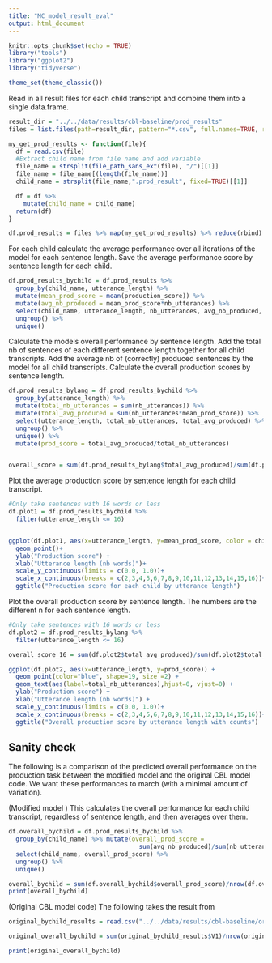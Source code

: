 ```yaml
---
title: "MC_model_result_eval"
output: html_document
---
```



```r
knitr::opts_chunk$set(echo = TRUE)
library("tools")
library("ggplot2")
library("tidyverse")

theme_set(theme_classic())
```

Read in all result files for each child transcript and combine them into a single data.frame.
```r
result_dir = "../../data/results/cbl-baseline/prod_results"
files = list.files(path=result_dir, pattern="*.csv", full.names=TRUE, recursive=FALSE)

my_get_prod_results <- function(file){
  df = read.csv(file)
  #Extract child name from file name and add variable.
  file_name = strsplit(file_path_sans_ext(file), "/")[[1]]
  file_name = file_name[(length(file_name))]
  child_name = strsplit(file_name,".prod_result", fixed=TRUE)[[1]]

  df = df %>%
    mutate(child_name = child_name)
  return(df)
}

df.prod_results = files %>% map(my_get_prod_results) %>% reduce(rbind)

```

For each child calculate the average performance over all iterations of the model for each sentence length. Save the average performance score by sentence length for each child.
```r

df.prod_results_bychild = df.prod_results %>%
  group_by(child_name, utterance_length) %>%
  mutate(mean_prod_score = mean(production_score)) %>%
  mutate(avg_nb_produced = mean_prod_score*nb_utterances) %>%
  select(child_name, utterance_length, nb_utterances, avg_nb_produced, mean_prod_score) %>%
  ungroup() %>%
  unique()

```

Calculate the models overall performance by sentence length. Add the total nb of sentences of each different sentence length together for all child transcripts. Add the average nb of (correctly) produced sentences by the model for all child transcripts. Calculate the overall production scores by sentence length.
```r
df.prod_results_bylang = df.prod_results_bychild %>%
  group_by(utterance_length) %>%
  mutate(total_nb_utterances = sum(nb_utterances)) %>%
  mutate(total_avg_produced = sum(nb_utterances*mean_prod_score)) %>%
  select(utterance_length, total_nb_utterances, total_avg_produced) %>%
  ungroup() %>%
  unique() %>%
  mutate(prod_score = total_avg_produced/total_nb_utterances)


overall_score = sum(df.prod_results_bylang$total_avg_produced)/sum(df.prod_results_bylang$total_nb_utterances)

```

Plot the average production score by sentence length for each child transcript.
```r
#Only take sentences with 16 words or less
df.plot1 = df.prod_results_bychild %>%
  filter(utterance_length <= 16)


ggplot(df.plot1, aes(x=utterance_length, y=mean_prod_score, color = child_name)) +
  geom_point()+
  ylab("Production score") +
  xlab("Utterance length (nb words)")+
  scale_y_continuous(limits = c(0.0, 1.0))+
  scale_x_continuous(breaks = c(2,3,4,5,6,7,8,9,10,11,12,13,14,15,16))+
  ggtitle("Production score for each child by utterance length")
```

Plot the overall production score by sentence length. The numbers are the different n for each sentence length.
```r
#Only take sentences with 16 words or less
df.plot2 = df.prod_results_bylang %>%
  filter(utterance_length <= 16)

overall_score_16 = sum(df.plot2$total_avg_produced)/sum(df.plot2$total_nb_utterances)

ggplot(df.plot2, aes(x=utterance_length, y=prod_score)) +
  geom_point(color="blue", shape=19, size =2) +
  geom_text(aes(label=total_nb_utterances),hjust=0, vjust=0) +
  ylab("Production score") +
  xlab("Utterance length (nb words)") +
  scale_y_continuous(limits = c(0.0, 1.0))+
  scale_x_continuous(breaks = c(2,3,4,5,6,7,8,9,10,11,12,13,14,15,16))+
  ggtitle("Overall production score by utterance length with counts")
```

## Sanity check
The following is a comparison of the predicted overall performance on the production task between the modified model and the original CBL model code. We want these performances to march (with a minimal amount of variation).

(Modified model ) This calculates the overall performance for each child transcript, regardless of sentence length, and then averages over them.
```r
df.overall_bychild = df.prod_results_bychild %>%
  group_by(child_name) %>% mutate(overall_prod_score =
                                    sum(avg_nb_produced)/sum(nb_utterances)) %>%
  select(child_name, overall_prod_score) %>%
  ungroup() %>%
  unique()

overall_bychild = sum(df.overall_bychild$overall_prod_score)/nrow(df.overall_bychild)
print(overall_bychild)
```


(Original CBL model code) The following takes the result from
```r

original_bychild_results = read.csv("../../data/results/cbl-baseline/original_eng_results.csv", header = FALSE)

original_overall_bychild = sum(original_bychild_results$V1)/nrow(original_bychild_results)

print(original_overall_bychild)
```
